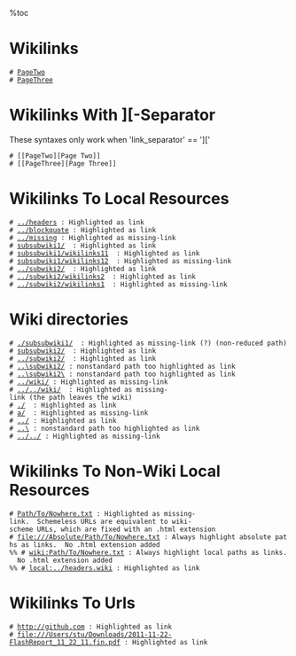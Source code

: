 %toc
= Wikilinks =

 # [[PageTwo]] 
 # [[PageThree]] 

= Wikilinks With ][-Separator =

These syntaxes only work when 'link_separator' == ']['

 # [[PageTwo][Page Two]]
 # [[PageThree][Page Three]] 

= Wikilinks To Local Resources =

 # [[../headers]] : Highlighted as link
 # [[../blockquote]] : Highlighted as link
 # [[../missing]] : Highlighted as missing-link
 # [[subsubwiki1/]]  : Highlighted as link
 # [[subsubwiki1/wikilinks11]]  : Highlighted as link
 # [[subsubwiki1/wikilinks12]]  : Highlighted as missing-link
 # [[../subwiki2/]]  : Highlighted as link
 # [[../subwiki2/wikilinks2]]  : Highlighted as link
 # [[../subwiki2/wikilinks1]]  : Highlighted as missing-link

= Wiki directories =

 # [[./subsubwiki1/]]  : Highlighted as missing-link (?) (non-reduced path)
 # [[subsubwiki2/]]  : Highlighted as link
 # [[../subwiki2/]]  : Highlighted as link
 # [[..\subwiki2/]] : nonstandard path too highlighted as link
 # [[..\subwiki2\]] : nonstandard path too highlighted as link
 # [[../wiki/]] : Highlighted as missing-link
 # [[../../wiki/]]  : Highlighted as missing-link (the path leaves the wiki)
 # [[./]]  : Highlighted as link
 # [[a/]]  : Highlighted as missing-link
 # [[../]] : Highlighted as link
 # [[..\]] : nonstandard path too highlighted as link
 # [[../../]] : Highlighted as missing-link

= Wikilinks To Non-Wiki Local Resources =

 # [[Path/To/Nowhere.txt]] : Highlighted as missing-link.  Schemeless URLs are equivalent to wiki-scheme URLs, which are fixed with an .html extension
 # [[file:///Absolute/Path/To/Nowhere.txt]] : Always highlight absolute paths as links.  No .html extension added
 %% # [[wiki:Path/To/Nowhere.txt]] : Always highlight local paths as links.  No .html extension added
 %% # [[local:../headers.wiki]] : Highlighted as link

= Wikilinks To Urls =

 # [[http://github.com]] : Highlighted as link
 # [[file:///Users/stu/Downloads/2011-11-22-FlashReport_11_22_11.fin.pdf]] : Highlighted as link


